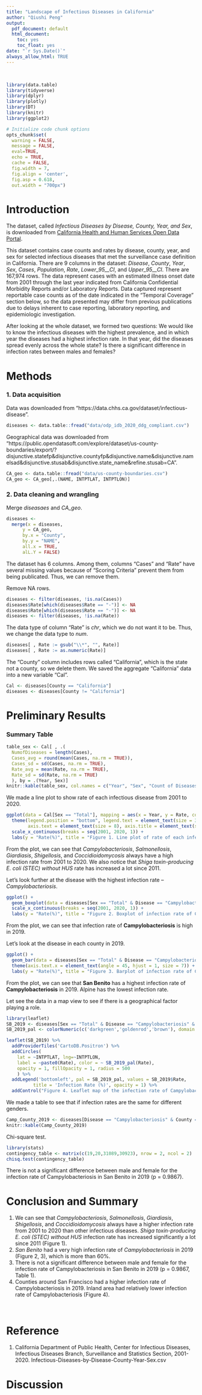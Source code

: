 ```yaml
---
title: "Landscape of Infectious Diseases in California"
author: "Qiushi Peng"
output:
  pdf_document: default
  html_document:
    toc: yes
    toc_float: yes
date: "`r Sys.Date()`"
always_allow_html: TRUE
---
```


<br>

```r
library(data.table)
library(tidyverse)
library(dplyr)
library(plotly)
library(DT)
library(knitr)
library(ggplot2)

# Initialize code chunk options
opts_chunk$set(
  warning = FALSE,
  message = FALSE,
  eval=TRUE,
  echo = TRUE,
  cache = FALSE,
  fig.width = 7, 
  fig.align = 'center',
  fig.asp = 0.618,
  out.width = "700px")

```

# Introduction

The dataset, called *Infectious Diseases by Disease, County, Year, and Sex*, is downloaded from [California Health and Human Services Open Data Portal](https://data.chhs.ca.gov/).

This dataset contains case counts and rates by disease, county, year, and sex for selected infectious diseases that met the surveillance case definition in California. There are 9 columns in the dataset: *Disease*, *County*, *Year*, *Sex*, *Cases*,	*Population*,	*Rate*,	*Lower_95_\_CI*, and *Upper_95_\_CI*. There are 167,974 rows. The data represent cases with an estimated illness onset date from 2001 through the last year indicated from California Confidential Morbidity Reports and/or Laboratory Reports. Data captured represent reportable case counts as of the date indicated in the “Temporal Coverage” section below, so the data presented may differ from previous publications due to delays inherent to case reporting, laboratory reporting, and epidemiologic investigation.

After looking at the whole dataset, we formed two questions:
We would like to know the infectious diseases with the highest prevalence, and in which year the diseases had a highest infection rate. In that year, did the diseases spread evenly across the whole state? Is there a significant difference in infection rates between males and females?




# Methods

### 1. Data acquisition

Data was downloaded from "https://data.chhs.ca.gov/dataset/infectious-disease".
```r
diseases <- data.table::fread("data/odp_idb_2020_ddg_compliant.csv")
```

Geographical data was downloaded from "https://public.opendatasoft.com/explore/dataset/us-county-boundaries/export/?disjunctive.statefp&disjunctive.countyfp&disjunctive.name&disjunctive.namelsad&disjunctive.stusab&disjunctive.state_name&refine.stusab=CA".
```r
CA_geo <- data.table::fread("data/us-county-boundaries.csv")
CA_geo <- CA_geo[,.(NAME, INTPTLAT, INTPTLON)]
```


### 2. Data cleaning and wrangling

Merge *diseasaes* and *CA_geo*.
```r
diseases <- 
  merge(x = diseases,
      y = CA_geo,
      by.x = "County",
      by.y = "NAME",
      all.x = TRUE,
      alL.Y = FALSE)
```


The dataset has 6 columns. Among them, columns "Cases" and "Rate" have several missing values because of "Scoring Criteria" prevent them from being publicated. Thus, we can remove them.

Remove NA rows.
```r
diseases <- filter(diseases, !is.na(Cases))
diseases$Rate[which(diseases$Rate == "-")] <- NA
diseases$Rate[which(diseases$Rate == "-")] <- NA
diseases <- filter(diseases, !is.na(Rate))
```

The data type of column "Rate" is *chr*, which we do not want it to be. Thus, we change the data type to *num*.
```r
diseases[ , Rate := gsub("\\*", "", Rate)]
diseases[ , Rate := as.numeric(Rate)]
```



The "County" column includes rows called "California", which is the state not a county, so we delete them. We saved the aggregate "California" data into a new variable "Cal".
```r
Cal <- diseases[County == "California"]
diseases <- diseases[County != "California"]
```



# Preliminary Results

### Summary Table
```r
table_sex <- Cal[ , .(
  NumofDiseases = length(Cases),
  Cases_avg = round(mean(Cases, na.rm = TRUE)),
  Cases_sd = sd(Cases, na.rm = TRUE),
  Rate_avg = mean(Rate, na.rm = TRUE),
  Rate_sd = sd(Rate, na.rm = TRUE)
  ), by = .(Year, Sex)]
knitr::kable(table_sex, col.names = c("Year", "Sex", "Count of Diseases", "Cases Avg", "Cases SD", "Rate Avg", "Rate SD"))
```


We made a line plot to show rate of each infectious disease from 2001 to 2020.
```r
ggplot(data = Cal[Sex == "Total"], mapping = aes(x = Year, y = Rate, colour = Disease)) + geom_line() + geom_point() + 
  theme(legend.position = "bottom", legend.text = element_text(size = 3.5), legend.title = element_text(size = 3), 
        axis.text = element_text(size = 8), axis.title = element_text(size = 8)) +
  scale_x_continuous(breaks = seq(2001, 2020, 1)) +
  labs(y = "Rate(%)", title = "Figure 1. Line plot of rate of each infectious disease from 2001 to 2020") 
```

From the plot, we can see that *Campylobacteriosis*, *Salmonellosis*, *Giardiasis*, *Shigellosis*, and *Coccidioidomycosis* always have a high infection rate from 2001 to 2020. We also notice that *Shiga toxin-producing E. coli (STEC) without HUS* rate has increased a lot since 2011.

Let's look further at the disease with the highest infection rate -- *Campylobacteriosis*.
```r
ggplot() + 
  geom_boxplot(data = diseases[Sex == "Total" & Disease == "Campylobacteriosis"], mapping = aes(y = Rate, x = Year, group = Year)) +
  scale_x_continuous(breaks = seq(2001, 2020, 1)) +
  labs(y = "Rate(%)", title = "Figure 2. Boxplot of infection rate of Campylobacteriosis from 2001 to 2020") 
```

From the plot, we can see that infection rate of **Campylobacteriosis** is high in 2019.

Let's look at the disease in each county in 2019.

```r
ggplot() + 
  geom_bar(data = diseases[Sex == "Total" & Disease == "Campylobacteriosis" & Year == 2019], mapping = aes(x = County, y = Rate), stat = "identity") +
  theme(axis.text.x = element_text(angle = 45, hjust = 1, size = 7)) +
  labs(y = "Rate(%)", title = "Figure 3. Barplot of infection rate of Campylobacteriosis in different counties in 2019") 
```

From the plot, we can see that **San Benito** has a highest infection rate of **Campylobacteriosis** in 2019. Alpine has the lowest infection rate.

Let see the data in a map view to see if there is a geographical factor playing a role.

```r
library(leaflet)
SB_2019 <- diseases[Sex == "Total" & Disease == "Campylobacteriosis" & Year == 2019]
SB_2019_pal <- colorNumeric(c('darkgreen','goldenrod','brown'), domain = SB_2019$Rate)

leaflet(SB_2019) %>% 
  addProviderTiles('CartoDB.Positron') %>% 
  addCircles(
    lat = ~INTPTLAT, lng=~INTPTLON,
    label = ~paste0(Rate), color = ~ SB_2019_pal(Rate),
    opacity = 1, fillOpacity = 1, radius = 500
    ) %>%
  addLegend('bottomleft', pal = SB_2019_pal, values = SB_2019$Rate,
          title = 'Infection Rate (%)', opacity = 1) %>%
  addControl("Figure 4. Leaflet map of the infection rate of Campylobacteriosis in 2019", position = "topright")
```


We made a table to see that if infection rates are the same for different genders.
```r
Camp_County_2019 <- diseases[Disease == "Campylobacteriosis" & County == "San Benito" & Year == 2019][, .(Sex, Cases, Population, Rate)]
knitr::kable(Camp_County_2019)
```


Chi-square test.
```r
library(stats)
contingency_table <- matrix(c(19,20,31089,30923), nrow = 2, ncol = 2)
chisq.test(contingency_table)
```

There is not a significant difference between male and female for the infection rate of Campylobacteriosis in San Benito in 2019 (p = 0.9867).

# Conclusion and Summary

1. We can see that *Campylobacteriosis*, *Salmonellosis*, *Giardiasis*, *Shigellosis*, and *Coccidioidomycosis* always have a higher infection rate from 2001 to 2020 than other infectious diseases. *Shiga toxin-producing E. coli (STEC) without HUS* infection rate has increased significantly a lot since 2011 (Figure 1).
2. *San Benito* had a very high infection rate of *Campylobacteriosis* in 2019 (Figure 2, 3), which is more than 60%.
3. There is not a significant difference between male and female for the infection rate of Campylobacteriosis in San Benito in 2019 (p = 0.9867, Table 1).
4. Counties around San Francisco had a higher infection rate of Campylobacteriosis in 2019. Inland area had relatively lower infection rate of Campylobacteriosis (Figure 4).

<br>

# Reference

1. California Department of Public Health, Center for Infectious Diseases, Infectious Diseases Branch, Surveillance and Statistics Section, 2001-2020. Infectious-Diseases-by-Disease-County-Year-Sex.csv


# Discussion



